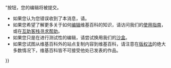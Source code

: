 {{abuse filter warning
|filter   = 7
|action   = warn
|friendly = yes
|text=<center>'''[[WP:WELCOME|欢迎来到维基百科！]]'''</center>
您的编辑触发了[[Wikipedia:防滥用过滤器|自动过滤器]]，因为您可能在条目中使用了错误的格式。'''您在条目中插入了大量连续的空格或空行。'''维基百科并不常使用空格来帮助排版，因此出现大量连续的空白字符可被视为条目存在问题的标志。

* 如果您希望在每一自然段的开头空两格显示，请不要在正文中添加空格，而是前往[[Special:参数设置|参数设置]]->“小工具”->“用户界面工具”处，启用“段落首行空两格”功能。
* 请考虑重新编辑您提交的内容，以减少多余的空格。如果您觉得您的空格的确有必要存在，或者您不知道如何进行改善（此时可以在新建条目顶部加上'''<nowiki>{{subst:Cleanup/auto}}</nowiki>'''模板，或在新增加的章节处使用'''<nowiki>{{subst:Cleanup-section/auto}}</nowiki>'''模板，其他维基人会帮助您），请再次点击“{{#ifexist: {{FULLPAGENAME}} | {{int:Publishchanges}} | {{int:Publishpage}} }}”按钮，您的编辑将被提交。
* 如果您认为您错误收到了本消息，请{{Submit an affp report/warning|display='''向我们报告这一错误'''}}。
* 如果您希望了解更多关于如何[[WP:EDIT|编辑]]维基百科的知识，请访问我们的[[Wikipedia:使用指南|使用指南]]，或在[[Wikipedia:互助客栈/求助|互助客栈寻求帮助]]。
* 如果您只是在进行测试性的编辑，请尝试换用我们的[[Wikipedia:沙盒|沙盒]]。
* 如果您试图从维基百科外的站点复制内容到维基百科，请注意在[[版权法|版权法]]的绝大多数情况下，维基百科皆不可接受他处已发表的作品。
}}